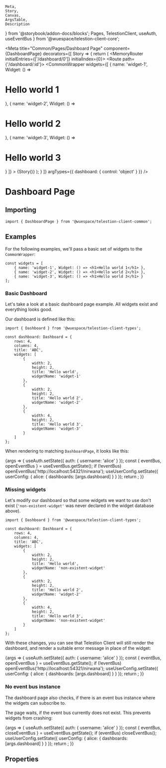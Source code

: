 	Meta,
	Story,
	Canvas,
	ArgsTable,
	Description
} from '@storybook/addon-docs/blocks';
	Pages,
	TelestionClient,
	useAuth,
	useEventBus
} from '@wuespace/telestion-client-core';

<Meta
	title="Common/Pages/Dashboard Page"
	component={DashboardPage}
	decorators={[
		Story => {
			return (
				<TelestionClient>
					<MemoryRouter initialEntries={['/dashboard/0']} initialIndex={0}>
						<Route path={'/dashboard/:id'}>
							<CommonWrapper
								widgets={[
									{ name: 'widget-1', Widget: () => <h1>Hello world 1</h1> },
									{ name: 'widget-2', Widget: () => <h1>Hello world 2</h1> },
									{ name: 'widget-3', Widget: () => <h1>Hello world 3</h1> }
								]}
							>
								{Story()}
							</CommonWrapper>
						</Route>
					</MemoryRouter>
				</TelestionClient>
			);
		}
	]}
	argTypes={{
		dashboard: {
			control: 'object'
		}
	}}
/>

# Dashboard Page

<Description of={DashboardPage} />

## Importing

```tsx
import { DashboardPage } from '@wuespace/telestion-client-common';
```

## Examples

For the following examples, we'll pass a basic set of widgets to the `CommonWrapper`:

```tsx
const widgets = [
	{ name: 'widget-1', Widget: () => <h1>Hello world 1</h1> },
	{ name: 'widget-2', Widget: () => <h1>Hello world 2</h1> },
	{ name: 'widget-3', Widget: () => <h1>Hello world 3</h1> }
];
```

### Basic Dashboard

Let's take a look at a basic dashboard page example. All widgets exist and everything looks good.

Our dashboard is defined like this:

```tsx
import { Dashboard } from '@wuespace/telestion-client-types';

const dashboard: Dashboard = {
	rows: 4,
	columns: 4,
	title: 'ABC',
	widgets: [
		{
			width: 2,
			height: 2,
			title: 'Hello world',
			widgetName: 'widget-1'
		},
		{
			width: 2,
			height: 2,
			title: 'Hello world 2',
			widgetName: 'widget-2'
		},
		{
			width: 4,
			height: 2,
			title: 'Hello world 3',
			widgetName: 'widget-3'
		}
	]
};
```

When rendering to matching `DashboardPage`, it looks like this:

<Canvas>
	<Story
		name="Basic Dashboard"
		inline={false}
		height={'512px'}
		args={{
			dashboard: {
				rows: 4,
				columns: 4,
				title: 'ABC',
				widgets: [
					{
						width: 2,
						height: 2,
						title: 'Hello world',
						widgetName: 'widget-1'
					},
					{
						width: 2,
						height: 2,
						title: 'Hello world 2',
						widgetName: 'widget-2'
					},
					{
						width: 4,
						height: 2,
						title: 'Hello world 3',
						widgetName: 'widget-3'
					}
				]
			}
		}}
	>
		{args => {
			useAuth.setState({ auth: { username: 'alice' } });
			const { eventBus, openEventBus } = useEventBus.getState();
			if (!eventBus) openEventBus('http://localhost:54321/nirwana');
			useUserConfig.setState({
				userConfig: {
					alice: {
						dashboards: [args.dashboard]
					}
				}
			});
			return <DashboardPage />;
		}}
	</Story>
</Canvas>

### Missing widgets

Let's modify our dashboard so that some widgets we want to use don't exist (`'non-existent-widget'` was never declared
in the widget database above).

```tsx
import { Dashboard } from '@wuespace/telestion-client-types';

const dashboard: Dashboard = {
	rows: 4,
	columns: 4,
	title: 'ABC',
	widgets: [
		{
			width: 2,
			height: 2,
			title: 'Hello world',
			widgetName: 'non-existent-widget'
		},
		{
			width: 2,
			height: 2,
			title: 'Hello world 2',
			widgetName: 'widget-2'
		},
		{
			width: 4,
			height: 2,
			title: 'Hello world 3',
			widgetName: 'non-existent-widget'
		}
	]
};
```

With these changes, you can see that Telestion Client will still render the dashboard, and render a suitable error
message in place of the widget:

<Canvas>
	<Story
		name="Missing widgets"
		inline={false}
		height={'512px'}
		args={{
			dashboard: {
				rows: 4,
				columns: 4,
				title: 'ABC',
				widgets: [
					{
						width: 2,
						height: 2,
						title: 'Hello world',
						widgetName: 'non-existent-widget'
					},
					{
						width: 2,
						height: 2,
						title: 'Hello world 2',
						widgetName: 'widget-2'
					},
					{
						width: 4,
						height: 2,
						title: 'Hello world 3',
						widgetName: 'non-existent-widget'
					}
				]
			}
		}}
	>
		{args => {
			useAuth.setState({ auth: { username: 'alice' } });
			const { eventBus, openEventBus } = useEventBus.getState();
			if (!eventBus) openEventBus('http://localhost:54321/nirwana');
			useUserConfig.setState({
				userConfig: {
					alice: {
						dashboards: [args.dashboard]
					}
				}
			});
			return <DashboardPage />;
		}}
	</Story>
</Canvas>

### No event bus instance

The dashboard page also checks, if there is an event bus instance where the widgets can subscribe to.

The page waits, if the event bus currently does not exist.
This prevents widgets from crashing:

<Canvas>
	<Story
		name="No event bus instance"
		inline={false}
		height={'512px'}
		args={{
			dashboard: {
				rows: 4,
				columns: 4,
				title: 'ABC',
				widgets: [
					{
						width: 2,
						height: 2,
						title: 'Hello world',
						widgetName: 'widget-1'
					},
					{
						width: 2,
						height: 2,
						title: 'Hello world 2',
						widgetName: 'widget-2'
					},
					{
						width: 4,
						height: 2,
						title: 'Hello world 3',
						widgetName: 'widget-3'
					}
				]
			}
		}}
	>
		{args => {
			useAuth.setState({ auth: { username: 'alice' } });
			const { eventBus, closeEventBus } = useEventBus.getState();
			if (eventBus) closeEventBus();
			useUserConfig.setState({
				userConfig: {
					alice: {
						dashboards: [args.dashboard]
					}
				}
			});
			return <DashboardPage />;
		}}
	</Story>
</Canvas>

## Properties

<ArgsTable of={DashboardPage} />
